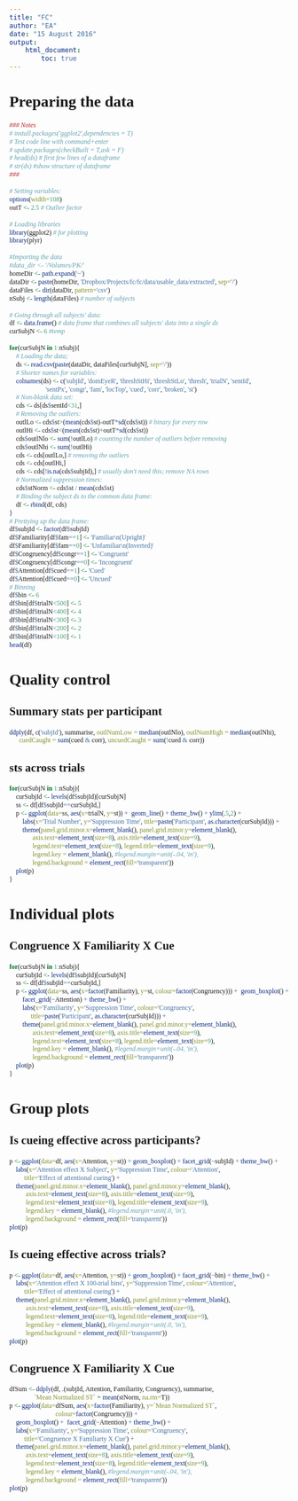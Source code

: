 ```yaml
---
title: "FC"
author: "EA"
date: "15 August 2016"
output: 
    html_document:
        toc: true
---
```


<style type="text/css">
body, td{
  font-family: Cambria;
}
code.r{
  font-family: Inconsolata;
}
</style>


# Preparing the data
```r
### Notes
# install.packages('ggplot2',dependencies = T)
# Test code line with command+enter
# update.packages(checkBuilt = T,ask = F)
# head(ds) # first few lines of a dataframe
# str(ds) #show structure of dataframe
###

# Setting variables:
options(width=108)
outT <- 2.5 # Outlier factor

# Loading libraries
library(ggplot2) # for plotting
library(plyr)

#Importing the data
#data_dir <- '/Volumes/PK/'
homeDir <- path.expand('~')
dataDir <- paste(homeDir, 'Dropbox/Projects/fc/fc/data/usable_data/extracted', sep='/')
dataFiles <- dir(dataDir, pattern='csv')
nSubj <- length(dataFiles) # number of subjects

# Going through all subjects' data:
df <- data.frame() # data frame that combines all subjects' data into a single ds
curSubjN <- 6 #temp

for(curSubjN in 1:nSubj){
    # Loading the data;
    ds <- read.csv(paste(dataDir, dataFiles[curSubjN], sep='/'))
    # Shorter names for variables:
    colnames(ds) <- c('subjId', 'domEyeR', 'threshStHi', 'threshStLo', 'thresh', 'trialN', 'sentId',
                      'sentPx', 'congr', 'fam', 'locTop', 'cued', 'corr', 'broken', 'st')
    # Non-blank data set:
    cds <- ds[ds$sentId<31,]
    # Removing the outliers:
    outlLo <- cds$st>(mean(cds$st)-outT*sd(cds$st)) # binary for every row
    outlHi <- cds$st<(mean(cds$st)+outT*sd(cds$st))
    cds$outlNlo <- sum(!outlLo) # counting the number of outliers before removing
    cds$outlNhi <- sum(!outlHi)
    cds <- cds[outlLo,] # removing the outliers
    cds <- cds[outlHi,]
    cds <- cds[!is.na(cds$subjId),] # usually don't need this; remove NA rows
    # Normalized suppression times:
    cds$stNorm <- cds$st / mean(cds$st)    
    # Binding the subject ds to the common data frame:
    df <- rbind(df, cds)
}
# Prettying up the data frame:
df$subjId <- factor(df$subjId)
df$Familiarity[df$fam==1] <- 'Familiar\n(Upright)'
df$Familiarity[df$fam==0] <- 'Unfamiliar\n(Inverted)'
df$Congruency[df$congr==1] <- 'Congruent'
df$Congruency[df$congr==0] <- 'Incongruent'
df$Attention[df$cued==1] <- 'Cued'
df$Attention[df$cued==0] <- 'Uncued'
# Binning
df$bin <- 6
df$bin[df$trialN<500] <- 5
df$bin[df$trialN<400] <- 4
df$bin[df$trialN<300] <- 3
df$bin[df$trialN<200] <- 2
df$bin[df$trialN<100] <- 1
head(df)
```

# Quality control

## Summary stats per participant
```r
ddply(df, c('subjId'), summarise, outlNumLow = median(outlNlo), outlNumHigh = median(outlNhi),
      cuedCaught = sum(cued & corr), uncuedCaught = sum(!cued & corr))
```

## sts across trials
```r
for(curSubjN in 1:nSubj){
    curSubjId <- levels(df$subjId)[curSubjN]
    ss <- df[df$subjId==curSubjId,]
    p <- ggplot(data=ss, aes(x=trialN, y=st)) +  geom_line() + theme_bw() + ylim(.5,2) +
        labs(x='Trial Number', y='Suppression Time', title=paste('Participant', as.character(curSubjId))) + 
        theme(panel.grid.minor.x=element_blank(), panel.grid.minor.y=element_blank(),
              axis.text=element_text(size=8), axis.title=element_text(size=9),
              legend.text=element_text(size=8), legend.title=element_text(size=9),
              legend.key = element_blank(), #legend.margin=unit(-.04, 'in'),
              legend.background = element_rect(fill='transparent'))
    plot(p)
}
```

# Individual plots 

## Congruence X Familiarity X Cue
```r
for(curSubjN in 1:nSubj){
    curSubjId <- levels(df$subjId)[curSubjN]
    ss <- df[df$subjId==curSubjId,]
    p <- ggplot(data=ss, aes(x=factor(Familiarity), y=st, colour=factor(Congruency))) +  geom_boxplot() + 
        facet_grid(~Attention) + theme_bw() +
        labs(x='Familiarity', y='Suppression Time', colour='Congruency',
             title=paste('Participant', as.character(curSubjId))) + 
        theme(panel.grid.minor.x=element_blank(), panel.grid.minor.y=element_blank(),
              axis.text=element_text(size=8), axis.title=element_text(size=9),
              legend.text=element_text(size=8), legend.title=element_text(size=9),
              legend.key = element_blank(), #legend.margin=unit(-.04, 'in'),
              legend.background = element_rect(fill='transparent'))
    plot(p)
}
```

# Group plots

## Is cueing effective across participants?
```r
p <- ggplot(data=df, aes(x=Attention, y=st)) + geom_boxplot() + facet_grid(~subjId) + theme_bw() +
    labs(x='Attention effect X Subject', y='Suppression Time', colour='Attention',
         title='Effect of attentional cueing') +
    theme(panel.grid.minor.x=element_blank(), panel.grid.minor.y=element_blank(),
          axis.text=element_text(size=8), axis.title=element_text(size=9),
          legend.text=element_text(size=8), legend.title=element_text(size=9),
          legend.key = element_blank(), #legend.margin=unit(.0, 'in'),
          legend.background = element_rect(fill='transparent'))
plot(p)
```

## Is cueing effective across trials?
```r
p <- ggplot(data=df, aes(x=Attention, y=st)) + geom_boxplot() + facet_grid(~bin) + theme_bw() +
    labs(x='Attention effect X 100-trial bins', y='Suppression Time', colour='Attention',
         title='Effect of attentional cueing') +
    theme(panel.grid.minor.x=element_blank(), panel.grid.minor.y=element_blank(),
          axis.text=element_text(size=8), axis.title=element_text(size=9),
          legend.text=element_text(size=8), legend.title=element_text(size=9),
          legend.key = element_blank(), #legend.margin=unit(.0, 'in'),
          legend.background = element_rect(fill='transparent'))
plot(p)
```

## Congruence X Familiarity X Cue
```r
dfSum <- ddply(df, .(subjId, Attention, Familiarity, Congruency), summarise, 
               `Mean Normalized ST` = mean(stNorm, na.rm=T))
p <- ggplot(data=dfSum, aes(x=factor(Familiarity), y=`Mean Normalized ST`, 
                            colour=factor(Congruency))) + 
    geom_boxplot() +  facet_grid(~Attention) + theme_bw() +
    labs(x='Familiarity', y='Suppression Time', colour='Congruency',
         title='Congruence X Familiarty X Cue') + 
    theme(panel.grid.minor.x=element_blank(), panel.grid.minor.y=element_blank(),
          axis.text=element_text(size=8), axis.title=element_text(size=9),
          legend.text=element_text(size=8), legend.title=element_text(size=9),
          legend.key = element_blank(), #legend.margin=unit(-.04, 'in'),
          legend.background = element_rect(fill='transparent'))
plot(p)
```